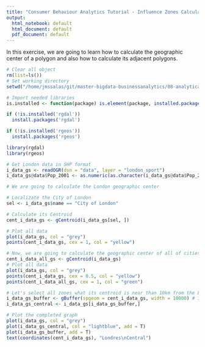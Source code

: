```yaml
---
title: "Consumer Behaviour Analytics Tutorial - Influence Zones Calculation"
output:
  html_notebook: default
  html_document: default
  pdf_document: default
---
```


In this exercise, we are going to learn how to calculate the geographic center of a polygon and also how to calculate its adjacent polygons.


```r
# Clear all object
rm(list=ls())
# Set working directory
setwd("/home/jmssalas/git/master-bigdata-businessanalytics/08-analytical-applications/03-location-analytics")
```


```r
# Import needed libraries
is.installed <- function(package) is.element(package, installed.packages())

if (!is.installed('rgdal')) 
  install.packages('rgdal')

if (!is.installed('rgeos')) 
  install.packages('rgeos')

library(rgdal)
library(rgeos)
```


```r
# Get London data in SHP format
i_data_gs <- readOGR(dsn = "data", layer = "london_sport")
i_data_gs@data$Pop_2001 <- as.numeric(as.character(i_data_gs@data$Pop_2001))
```

```r
# We are going to calculate the London geographic center

# Localizate the City of London
sel <- i_data_gs$name == "City of London"

# Calculate its Centroid
cent_i_data_gs <- gCentroid(i_data_gs[sel, ])

# Plot all data
plot(i_data_gs, col = "grey")
points(cent_i_data_gs, cex = 1, col = "yellow")
```

```r
# Now, we are going to calculate the geographic center of all of cities
cent_i_data_all_gs <- gCentroid(i_data_gs)
# Plot all data
plot(i_data_gs, col = "grey")
points(cent_i_data_gs, cex = 0.5, col = "yellow")
points(cent_i_data_all_gs, cex = 1, col = "green")
```

```r
# Let's select all zones what its centroid is near than 10km from the London centroid.
i_data_gs_buffer <- gBuffer(spgeom = cent_i_data_gs, width = 10000) # 10000 = 10km
i_data_gs_central <- i_data_gs[i_data_gs_buffer,]

# Plot the completed graph
plot(i_data_gs, col = "grey")
plot(i_data_gs_central, col = "lightblue", add = T)
plot(i_data_gs_buffer, add = T)
text(coordinates(cent_i_data_gs), "Londres\nCentral")
```

